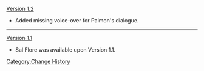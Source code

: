 [[Version 1.2]]
* Added missing voice-over for Paimon's dialogue.
----
[[Version 1.1]]
*Sal Flore was available upon Version 1.1.
<noinclude>[[Category:Change History]]</noinclude>